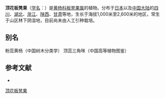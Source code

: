 {{Speciesbox
| name = 顶花板凳果
| status = 
| status_system = 
| image = Pachysandra terminalis0.jpg
| genus = Pachysandra
| species = terminalis
| authority = Sieb. et Zucc.
}}

'''顶花板凳果'''（[[学名|学名]]：{{lang|la|''Pachysandra terminalis''}}）是[[黄杨科|黄杨科]][[板凳果属|板凳果属]]的植物。分布于[[日本|日本]]以及[[中国大陆|中国大陆]]的[[四川|四川]]、[[湖北|湖北]]、[[浙江|浙江]]、[[陕西|陕西]]、[[甘肃|甘肃]]等地，生长于海拔1,000米至2,600米的地区，常生于山区林下阴湿地，目前尚未由人工引种栽培。

== 别名 ==
粉蕊黄杨（中国树木分类学） 顶蕊三角咪（中国高等植物图鉴）

== 参考文献 ==
<div class="references-small">
* {{cite web| url =http://www.bioinfo.cn/db05/KmzwSpecies.php?action=view&id=3025| title =顶花板凳果| work =《中国高等植物数据库全库》| publisher =中国科学院微生物研究所| author =昆明植物研究所| accessdate =2009-02-23| deadurl =yes| archiveurl =https://web.archive.org/web/20160305092437/http://www.bioinfo.cn/db05/KmzwSpecies.php?action=view&id=3025| archivedate =2016-03-05}}
</div>
{{Taxonbar|from=Q159315}}

[[Category:板凳果属|顶花板凳果]]


{{植物小作品}}